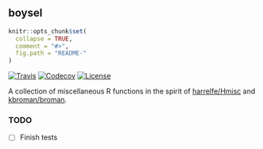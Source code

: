 ## boysel
```r
knitr::opts_chunk$set(
  collapse = TRUE,
  comment = "#>",
  fig.path = "README-"
)
```

[![Travis](https://img.shields.io/travis/sboysel/boysel.svg?style=flat-square)](https://travis-ci.org/sboysel/boysel)
[![Codecov](https://img.shields.io/codecov/c/github/sboysel/boysel.svg?style=flat-square)](https://codecov.io/gh/sboysel/boysel)
[![License](https://img.shields.io/badge/license-GPL--3-blue.svg?style=flat-square)](https://www.gnu.org/licenses/gpl-3.0.en.html)

A collection of miscellaneous R functions in the spirit of
[harrelfe/Hmisc](https://github.com/harrelfe/Hmisc) and
[kbroman/broman](https://github.com/kbroman/broman).

### TODO

- [ ] Finish tests

